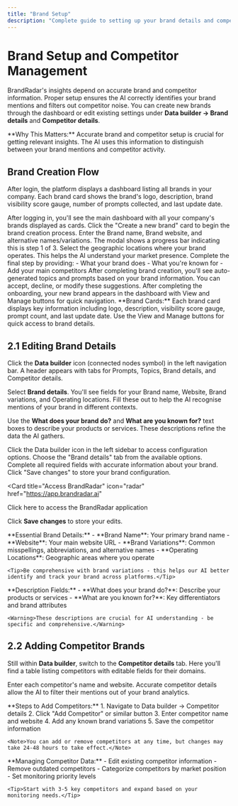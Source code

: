 ```yaml
---
title: "Brand Setup"
description: "Complete guide to setting up your brand details and competitor management in BrandRadar"
---
```


# Brand Setup and Competitor Management

BrandRadar's insights depend on accurate brand and competitor information. Proper setup ensures the AI correctly identifies your brand mentions and filters out competitor noise. You can create new brands through the dashboard or edit existing settings under **Data builder → Brand details** and **Competitor details**.

<Info>
**Why This Matters:** Accurate brand and competitor setup is crucial for getting relevant insights. The AI uses this information to distinguish between your brand mentions and competitor activity.
</Info>

## Brand Creation Flow

After login, the platform displays a dashboard listing all brands in your company. Each brand card shows the brand's logo, description, brand visibility score gauge, number of prompts collected, and last update date.

<Steps>
  <Step title="Access Brand Dashboard">
    After logging in, you'll see the main dashboard with all your company's brands displayed as cards.
  </Step>
  <Step title="Create New Brand">
    Click the "Create a new brand" card to begin the brand creation process.
  </Step>
  <Step title="Step 1: Basic Brand Information">
    Enter the Brand name, Brand website, and alternative names/variations. The modal shows a progress bar indicating this is step 1 of 3.
  </Step>
  <Step title="Step 2: Brand Locality">
    Select the geographic locations where your brand operates. This helps the AI understand your market presence.
  </Step>
  <Step title="Step 3: Brand Description and Competitors">
    Complete the final step by providing:
    - What your brand does
    - What you're known for
    - Add your main competitors
  </Step>
  <Step title="Review Auto-Generated Suggestions">
    After completing brand creation, you'll see auto-generated topics and prompts based on your brand information. You can accept, decline, or modify these suggestions.
  </Step>
  <Step title="Brand Appears in Dashboard">
    After completing the onboarding, your new brand appears in the dashboard with View and Manage buttons for quick navigation.
  </Step>
</Steps>

<Note>
**Brand Cards:** Each brand card displays key information including logo, description, visibility score gauge, prompt count, and last update date. Use the View and Manage buttons for quick access to brand details.
</Note>

## 2.1 Editing Brand Details

Click the **Data builder** icon (connected nodes symbol) in the left navigation bar. A header appears with tabs for Prompts, Topics, Brand details, and Competitor details.

Select **Brand details**. You'll see fields for your Brand name, Website, Brand variations, and Operating locations. Fill these out to help the AI recognise mentions of your brand in different contexts.

Use the **What does your brand do?** and **What are you known for?** text boxes to describe your products or services. These descriptions refine the data the AI gathers.

<Steps>
  <Step title="Navigate to Data Builder">
    Click the Data builder icon in the left sidebar to access configuration options.
  </Step>
  <Step title="Select Brand Details Tab">
    Choose the "Brand details" tab from the available options.
  </Step>
  <Step title="Fill in Brand Information">
    Complete all required fields with accurate information about your brand.
  </Step>
  <Step title="Save Changes">
    Click "Save changes" to store your brand configuration.
  </Step>
</Steps>

<Card
  title="Access BrandRadar"
  icon="radar"
  href="https://app.brandradar.ai"
>
  Click here to access the BrandRadar application
</Card>

Click **Save changes** to store your edits.

<AccordionGroup>
  <Accordion icon="building" title="Brand Information Fields">
    **Essential Brand Details:**
    - **Brand Name**: Your primary brand name
    - **Website**: Your main website URL
    - **Brand Variations**: Common misspellings, abbreviations, and alternative names
    - **Operating Locations**: Geographic areas where you operate
    
    <Tip>Be comprehensive with brand variations - this helps our AI better identify and track your brand across platforms.</Tip>
  </Accordion>
  
  <Accordion icon="pencil" title="Brand Descriptions">
    **Description Fields:**
    - **What does your brand do?**: Describe your products or services
    - **What are you known for?**: Key differentiators and brand attributes
    
    <Warning>These descriptions are crucial for AI understanding - be specific and comprehensive.</Warning>
  </Accordion>
</AccordionGroup>

## 2.2 Adding Competitor Brands

Still within **Data builder**, switch to the **Competitor details** tab. Here you'll find a table listing competitors with editable fields for their domains.

Enter each competitor's name and website. Accurate competitor details allow the AI to filter their mentions out of your brand analytics.

<AccordionGroup>
  <Accordion icon="users" title="Adding Competitors">
    **Steps to Add Competitors:**
    1. Navigate to Data builder → Competitor details
    2. Click "Add Competitor" or similar button
    3. Enter competitor name and website
    4. Add any known brand variations
    5. Save the competitor information
    
    <Note>You can add or remove competitors at any time, but changes may take 24-48 hours to take effect.</Note>
  </Accordion>
  
  <Accordion icon="chart-line" title="Competitor Management">
    **Managing Competitor Data:**
    - Edit existing competitor information
    - Remove outdated competitors
    - Categorize competitors by market position
    - Set monitoring priority levels
    
    <Tip>Start with 3-5 key competitors and expand based on your monitoring needs.</Tip>
  </Accordion>
</AccordionGroup>

